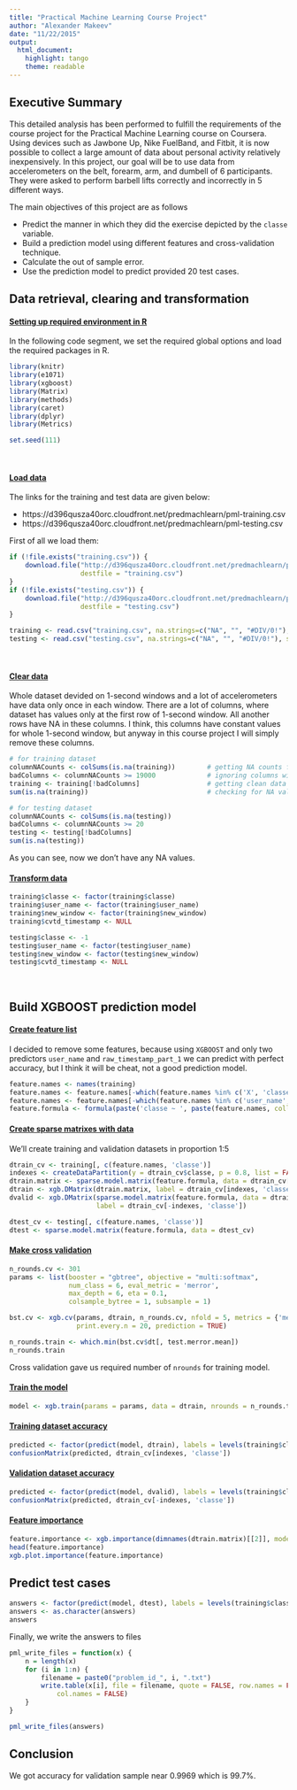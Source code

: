 ```yaml
---
title: "Practical Machine Learning Course Project"
author: "Alexander Makeev"
date: "11/22/2015"
output:
  html_document:
    highlight: tango
    theme: readable
---
```


## Executive Summary

This detailed analysis has been performed to fulfill the requirements of the course project for the Practical Machine Learning course on Coursera. Using devices such as Jawbone Up, Nike FuelBand, and Fitbit, it is now possible to collect a large amount of data about personal activity relatively inexpensively. In this project, our goal will be to use data from accelerometers on the belt, forearm, arm, and dumbell of 6 participants. They were asked to perform barbell lifts correctly and incorrectly in 5 different ways. 

The main objectives of this project are as follows

   + Predict the manner in which they did the exercise depicted by the `classe` variable.
   + Build a prediction model using different features and cross-validation technique.
   + Calculate the out of sample error.
   + Use the prediction model to predict provided 20 test cases.
<br>

## Data retrieval, clearing and transformation

#### <u>Setting up required environment in R</u>

In the following code segment, we set the required global options and load the required packages in R.
```r
library(knitr)
library(e1071)
library(xgboost)
library(Matrix)
library(methods)
library(caret)
library(dplyr)
library(Metrics)

set.seed(111)

```
<br>

#### <u>Load data</u>

The links for the training and test data are given below:

* https://d396qusza40orc.cloudfront.net/predmachlearn/pml-training.csv
* https://d396qusza40orc.cloudfront.net/predmachlearn/pml-testing.csv

First of all we load them:

```r
if (!file.exists("training.csv")) {
    download.file("http://d396qusza40orc.cloudfront.net/predmachlearn/pml-training.csv", 
                  destfile = "training.csv")
}
if (!file.exists("testing.csv")) {
    download.file("http://d396qusza40orc.cloudfront.net/predmachlearn/pml-testing.csv", 
                  destfile = "testing.csv")
}

training <- read.csv("training.csv", na.strings=c("NA", "", "#DIV/0!"), stringsAsFactors=FALSE)
testing <- read.csv("testing.csv", na.strings=c("NA", "", "#DIV/0!"), stringsAsFactors=FALSE)
```

<br>

#### <u>Clear data</u>
Whole dataset devided on 1-second windows and a lot of accelerometers have data only once in each window.
There are a lot of columns, where dataset has values only at the first row of 1-second window. All another rows have NA in these columns.
I think, this columns have constant values for whole 1-second window, but anyway in this course project I will simply remove these columns.

```r
# for training dataset
columnNACounts <- colSums(is.na(training))        # getting NA counts for all columns
badColumns <- columnNACounts >= 19000             # ignoring columns with majority NA values
training <- training[!badColumns]                 # getting clean data
sum(is.na(training))                              # checking for NA values

# for testing dataset
columnNACounts <- colSums(is.na(testing))
badColumns <- columnNACounts >= 20
testing <- testing[!badColumns]
sum(is.na(testing))
```
As you can see, now we don't have any NA values.


#### <u>Transform data</u>

```r
training$classe <- factor(training$classe)
training$user_name <- factor(training$user_name)
training$new_window <- factor(training$new_window)
training$cvtd_timestamp <- NULL

testing$classe <- -1
testing$user_name <- factor(testing$user_name)
testing$new_window <- factor(testing$new_window)
testing$cvtd_timestamp <- NULL
```

<br>

## Build XGBOOST prediction model
#### <u>Create feature list</u>
I decided to remove some features, because using `XGBOOST` and only two predictors `user_name` and `raw_timestamp_part_1` we can predict with perfect accuracy, but I think it will be cheat, not a good prediction model.

```r
feature.names <- names(training)
feature.names <- feature.names[-which(feature.names %in% c('X', 'classe'))]
feature.names <- feature.names[-which(feature.names %in% c('user_name', 'raw_timestamp_part_1', 'raw_timestamp_part_2', 'new_window', 'num_window'))]
feature.formula <- formula(paste('classe ~ ', paste(feature.names, collapse = ' + '), sep = ''))
```

#### <u>Create sparse matrixes with data</u>
We'll create training and validation datasets in proportion 1:5
```r
dtrain_cv <- training[, c(feature.names, 'classe')]
indexes <- createDataPartition(y = dtrain_cv$classe, p = 0.8, list = FALSE)
dtrain.matrix <- sparse.model.matrix(feature.formula, data = dtrain_cv[indexes, ])
dtrain <- xgb.DMatrix(dtrain.matrix, label = dtrain_cv[indexes, 'classe'])
dvalid <- xgb.DMatrix(sparse.model.matrix(feature.formula, data = dtrain_cv[-indexes, ]),
                      label = dtrain_cv[-indexes, 'classe'])

dtest_cv <- testing[, c(feature.names, 'classe')]
dtest <- sparse.model.matrix(feature.formula, data = dtest_cv)
```

#### <u>Make cross validation</u>
```r
n_rounds.cv <- 301
params <- list(booster = "gbtree", objective = "multi:softmax",
               num_class = 6, eval_metric = 'merror',
               max_depth = 6, eta = 0.1,
               colsample_bytree = 1, subsample = 1)

bst.cv <- xgb.cv(params, dtrain, n_rounds.cv, nfold = 5, metrics = {'merror'},
                 print.every.n = 20, prediction = TRUE)

n_rounds.train <- which.min(bst.cv$dt[, test.merror.mean])
n_rounds.train
```
Cross validation gave us required number of `nrounds` for training model.

#### <u>Train the model</u>
```r
model <- xgb.train(params = params, data = dtrain, nrounds = n_rounds.train)
```

#### <u>Training dataset accuracy</u>
```r
predicted <- factor(predict(model, dtrain), labels = levels(training$classe))
confusionMatrix(predicted, dtrain_cv[indexes, 'classe'])
```

#### <u>Validation dataset accuracy</u>
```r
predicted <- factor(predict(model, dvalid), labels = levels(training$classe))
confusionMatrix(predicted, dtrain_cv[-indexes, 'classe'])
```

#### <u>Feature importance</u>
```r
feature.importance <- xgb.importance(dimnames(dtrain.matrix)[[2]], model = model)
head(feature.importance)
xgb.plot.importance(feature.importance)
```


## Predict test cases
```r
answers <- factor(predict(model, dtest), labels = levels(training$classe))
answers <- as.character(answers)
answers
```

Finally, we write the answers to files
```r

pml_write_files = function(x) {
    n = length(x)
    for (i in 1:n) {
        filename = paste0("problem_id_", i, ".txt")
        write.table(x[i], file = filename, quote = FALSE, row.names = FALSE, 
            col.names = FALSE)
    }
}

pml_write_files(answers)
```

## Conclusion
We got accuracy for validation sample near 0.9969 which is 99.7%.
